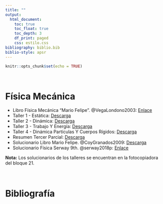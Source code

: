 ```yaml
---
title: ""
output:
  html_document:
    toc: true
    toc_float: true
    toc_depth: 3
    df_print: paged
    css: estilo.css
bibliography: biblio.bib
biblio-style: apsr
---
```


```r
knitr::opts_chunk$set(echo = TRUE)
```

<br>

# **Física Mecánica**
- Libro Física Mecánica "Mario Felipe". @VegaLondono2003: <a href="http://bdigital.unal.edu.co/4344/1/8302166.2003.pdf" target="_blank">Enlace</a>
- Taller 1 - Estática: <a href="Documentos/TALLER 1 FM.pdf" class="download" title="Taller 1"target="_blank"> Descarga</a>
- Taller 2 - Dinámica: <a href="Documentos/TALLER 2 FM.pdf" class="download" title="Taller 2"target="_blank"> Descarga</a>
- Taller 3 - Trabajo Y Energía: <a href="Documentos/TALLER 3 FM.pdf" class="download" title="Taller 3"target="_blank"> Descarga</a>
- Taller 4 - Dinámica Partículas Y Cuerpos Rígidos: <a href="Documentos/TALLER 4 FM.pdf" class="download" title="Taller 4"target="_blank"> Descarga</a>
- Resumen Tercer Parcial: <a href="Documentos/Resumen3 FM.pdf" class="download" title="Res3"target="_blank"> Descarga</a>
- Solucionario Libro Mario Felipe. @CoyGranados2009: <a href="Documentos/SolMF FM.pdf" class="download" title="Solucionario MariO Felipe "target="_blank"> Descarga</a>
- Solucionario Física Serway 9th. @serway2018p: <a href="https://www.slader.com/textbook/9781133947271-physics-for-scientists-and-engineers-with-modern-physics-ninth-edition/" target="_blank">Enlace</a>

**Nota:** Los solucionarios de los talleres se encuentran en la fotocopiadora del bloque 21.

<br>

# **Bibliografía**

